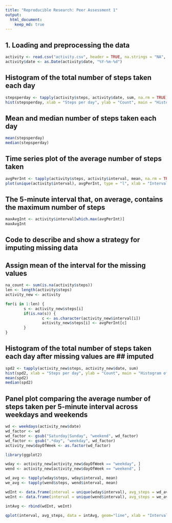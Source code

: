```yaml
---
title: "Reproducible Research: Peer Assessment 1"
output: 
  html_document:
    keep_md: true
---
```



## 1. Loading and preprocessing the data
```r
activity <- read.csv("activity.csv", header = TRUE, na.strings = "NA", stringsAsFactors = FALSE)
activity$date <- as.Date(activity$date, "%Y-%m-%d")
```

## Histogram of the total number of steps taken each day
```r
stepsperday <- tapply(activity$steps, activity$date, sum, na.rm = TRUE)
hist(stepsperday, xlab = "Steps per day", ylab = "Count", main = "Histogram of steps per day", col = "blue")
```

## Mean and median number of steps taken each day
```r
mean(stepsperday)
median(stepsperday)
```

## Time series plot of the average number of steps taken
```r
avgPerInt <- tapply(activity$steps, activity$interval, mean, na.rm = TRUE)
plot(unique(activity$interval), avgPerInt, type = "l", xlab = "Interval", ylab = "Average number of steps", main = "Average Daily Activity Pattern")
```

## The 5-minute interval that, on average, contains the maximum number of steps
```r
maxAvgInt <- activity$interval[which.max(avgPerInt)]
maxAvgInt
```

## Code to describe and show a strategy for imputing missing data
## Assign mean of the interval for the missing values
```r
na_count <- sum(is.na(activity$steps))
len <- length(activity$steps)
activity_new <- activity

for(i in 1:len) {
        s <- activity_new$steps[i]
        if(is.na(s)) {
                c <- as.character(activity_new$interval[i])
                activity_new$steps[i] <- avgPerInt[c]
        }
}
```

## Histogram of the total number of steps taken each day after missing values are ## imputed
```r
spd2 <- tapply(activity_new$steps, activity_new$date, sum)
hist(spd2, xlab = "Steps per day", ylab = "Count", main = "Histogram of steps per day", col = "green")
mean(spd2)
median(spd2)
```

## Panel plot comparing the average number of steps taken per 5-minute interval across weekdays and weekends
```r
wd <- weekdays(activity_new$date)
wd_factor <- wd
wd_factor <- gsub("Saturday|Sunday", "weekend", wd_factor)
wd_factor <- gsub(".*day", "weekday", wd_factor)
activity_new$dayOfWeek <- as.factor(wd_factor)

library(ggplot2)

wday <- activity_new[activity_new$dayOfWeek == "weekday", ]
wend <- activity_new[activity_new$dayOfWeek == "weekend", ]

wd_avg <- tapply(wday$steps, wday$interval, mean)
we_avg <- tapply(wend$steps, wend$interval, mean)

wdInt <- data.frame(interval = unique(wday$interval), avg_steps = wd_avg, dayOfWeek = rep("weekday", length(wd_avg)))
weInt <- data.frame(interval = unique(wend$interval), avg_steps = we_avg, dayOfWeek = rep("weekend", length(we_avg)))

intAvg <- rbind(wdInt, weInt)

qplot(interval, avg_steps, data = intAvg, geom="line", xlab = "Interval", ylab = "Average number of steps") + facet_wrap(~dayOfWeek, ncol=1)
```
